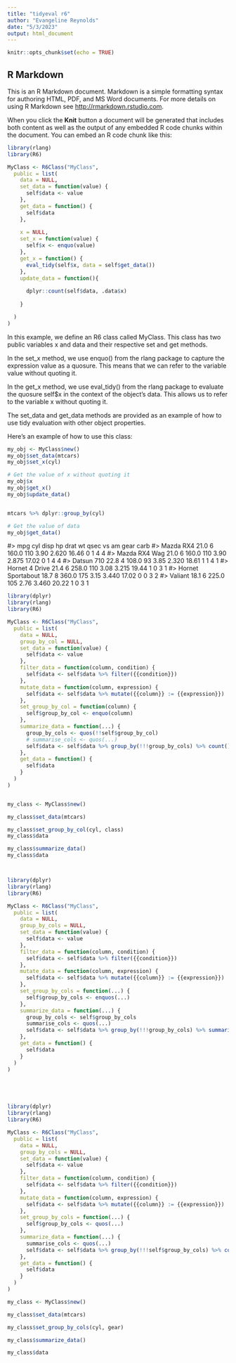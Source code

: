 ```yaml
---
title: "tidyeval r6"
author: "Evangeline Reynolds"
date: "5/3/2023"
output: html_document
---
```


```r
knitr::opts_chunk$set(echo = TRUE)
```

## R Markdown

This is an R Markdown document. Markdown is a simple formatting syntax for authoring HTML, PDF, and MS Word documents. For more details on using R Markdown see <http://rmarkdown.rstudio.com>.

When you click the **Knit** button a document will be generated that includes both content as well as the output of any embedded R code chunks within the document. You can embed an R code chunk like this:

```r
library(rlang)
library(R6)

MyClass <- R6Class("MyClass",
  public = list(
    data = NULL,
    set_data = function(value) {
      self$data <- value
    },
    get_data = function() {
      self$data
    },
    
    x = NULL,
    set_x = function(value) {
      self$x <- enquo(value)
    },
    get_x = function() {
      eval_tidy(self$x, data = self$get_data())
    },
    update_data = function(){
      
      dplyr::count(self$data, .data$x)
      
    }

  )
)
```

In this example, we define an R6 class called MyClass. This class has two public variables x and data and their respective set and get methods.

In the set_x method, we use enquo() from the rlang package to capture the expression value as a quosure. This means that we can refer to the variable value without quoting it.

In the get_x method, we use eval_tidy() from the rlang package to evaluate the quosure self$x in the context of the object's data. This allows us to refer to the variable x without quoting it.

The set_data and get_data methods are provided as an example of how to use tidy evaluation with other object properties.

Here's an example of how to use this class:

```r
my_obj <- MyClass$new()
my_obj$set_data(mtcars)
my_obj$set_x(cyl)

# Get the value of x without quoting it
my_obj$x
my_obj$get_x() 
my_obj$update_data()


mtcars %>% dplyr::group_by(cyl)
```

```r
# Get the value of data
my_obj$get_data() 
```

#>                      mpg cyl  disp  hp drat    wt  qsec vs am gear carb
#> Mazda RX4           21.0   6 160.0 110 3.90 2.620 16.46  0  1    4    4
#> Mazda RX4 Wag       21.0   6 160.0 110 3.90 2.875 17.02  0  1    4    4
#> Datsun 710          22.8   4 108.0  93 3.85 2.320 18.61  1  1    4    1
#> Hornet 4 Drive      21.4   6 258.0 110 3.08 3.215 19.44  1  0    3    1
#> Hornet Sportabout   18.7   8 360.0 175 3.15 3.440 17.02  0  0    3    2
#> Valiant             18.1   6 225.0 105 2.76 3.460 20.22  1  0    3    1

```r
library(dplyr)
library(rlang)
library(R6)

MyClass <- R6Class("MyClass",
  public = list(
    data = NULL,
    group_by_col = NULL,
    set_data = function(value) {
      self$data <- value
    },
    filter_data = function(column, condition) {
      self$data <- self$data %>% filter({{condition}})
    },
    mutate_data = function(column, expression) {
      self$data <- self$data %>% mutate({{column}} := {{expression}})
    },
    set_group_by_col = function(column) {
      self$group_by_col <- enquo(column)
    },
    summarize_data = function(...) {
      group_by_cols <- quos(!!self$group_by_col)
      # summarise_cols <- quos(...)
      self$data <- self$data %>% group_by(!!!group_by_cols) %>% count()
    },
    get_data = function() {
      self$data
    }
  )
)


my_class <- MyClass$new()

my_class$set_data(mtcars)

my_class$set_group_by_col(cyl, class)
my_class$data

my_class$summarize_data()
my_class$data



library(dplyr)
library(rlang)
library(R6)

MyClass <- R6Class("MyClass",
  public = list(
    data = NULL,
    group_by_cols = NULL,
    set_data = function(value) {
      self$data <- value
    },
    filter_data = function(column, condition) {
      self$data <- self$data %>% filter({{condition}})
    },
    mutate_data = function(column, expression) {
      self$data <- self$data %>% mutate({{column}} := {{expression}})
    },
    set_group_by_cols = function(...) {
      self$group_by_cols <- enquos(...)
    },
    summarize_data = function(...) {
      group_by_cols <- self$group_by_cols
      summarise_cols <- quos(...)
      self$data <- self$data %>% group_by(!!!group_by_cols) %>% summarize(across(!!!summarise_cols))
    },
    get_data = function() {
      self$data
    }
  )
)





library(dplyr)
library(rlang)
library(R6)

MyClass <- R6Class("MyClass",
  public = list(
    data = NULL,
    group_by_cols = NULL,
    set_data = function(value) {
      self$data <- value
    },
    filter_data = function(column, condition) {
      self$data <- self$data %>% filter({{condition}})
    },
    mutate_data = function(column, expression) {
      self$data <- self$data %>% mutate({{column}} := {{expression}})
    },
    set_group_by_cols = function(...) {
      self$group_by_cols <- quos(...)
    },
    summarize_data = function(...) {
      summarise_cols <- quos(...)
      self$data <- self$data %>% group_by(!!!self$group_by_cols) %>% count()
    },
    get_data = function() {
      self$data
    }
  )
)

my_class <- MyClass$new()

my_class$set_data(mtcars)

my_class$set_group_by_cols(cyl, gear)

my_class$summarize_data()

my_class$data


```



